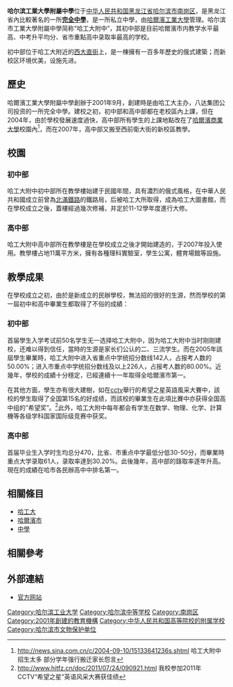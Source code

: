 {{Multiple issues|
{{Refimprove|time=2021-05-22T11:21:07+00:00}}
{{Update|time=2021-05-22T11:21:44+00:00}}
}}
{{Infobox School
| name = 哈尔滨工业大学附属中学
| other_name = 哈工大附中
| image = 
| motto = 勤学·好问·慎思·笃行
| established = 2001年
| type = 中学
| religion = 
| affiliation = 
| district = 哈尔滨市南岗区
| grades = 
| president = 
| principal = 王蕾
| dean = 
| college = 
| house = 
| sc =
| cs =  
| faculty = 
| staff = 
| students = 
| athletics = 
| conference = 
| colors = 
| mascot = 
| magazine = 
| free_label = 
| free_text = 
| free_label2 = 
| free_text2 = 
| free_label3 = 
| free_text3 = 
| address =
| tel = +86-451-86418507 <br />+86-451-86628399
| fax = 
| mail = 
| website =[http://fz.hit.edu.cn]
}}
{{Infobox historic site
| 公布 = yes
| name = 西大直街57号建筑群
| location = 西大直街55号
| designation1_offname = 西大直街57号建筑群
| designation1 = 哈尔滨市保护建筑
| designation1_type = 二类
}}
'''哈尔滨工業大學附屬中學'''位于[[中华人民共和国|中华人民共和国]][[黑龙江省|黑龙江省]][[哈尔滨市|哈尔滨市]][[南岗区|南岗区]]，是黑龙江省內比較著名的一所'''[[完全中學|完全中學]]'''，是一所私立中學，由[[哈爾濱工業大學|哈爾濱工業大學]]管理。哈尔滨市工業大學附屬中學简称“哈工大附中”，其初中部是目前哈爾濱市内教学水平最高、中考升平均分、省市重點高中录取率最高的学校。

初中部位于哈工大附近的[[西大直街|西大直街]]上，是一棟擁有一百多年歷史的俄式建築；而新校区环境优美，设施先进。

==歷史==
哈爾濱工業大學附屬中學創辦于2001年9月，創建時是由哈工大主办，八达集团公司投资的一所完全中學。建校之初，初中部和高中部都在老校區內上課，但在2004年，由於學校發展速度過快，高中部所有學生的上課地點改在了[[哈爾濱商業大學|哈爾濱商業大學]]校園內<ref>http://news.sina.com.cn/c/2004-09-10/15133641236s.shtml {{Wayback|url=http://news.sina.com.cn/c/2004-09-10/15133641236s.shtml |date=20190802213004 }} 哈工大附中招生太多 部分学年强行搬迁家长怨言</ref>，而在2007年，高中部又搬至西前衛大街的新校區教學。

==校園==
===初中部===
哈工大附中初中部所在教學樓始建于民國年間，具有濃烈的俄式風格，在中華人民共和國成立前曾為[[北滿鐵路|北滿鐵路]]的鐵路局，后被哈工大所取得，成為哈工大圖書館，而在學校成立之後，蓋樓經過幾次修補，并定於11-12學年度進行大修。
===高中部===
哈工大附中高中部所在教學樓是在學校成立之後才開始建造的，于2007年投入使用。教學樓占地11萬平方米，擁有各種理科實驗室，學生公寓，體育場館等設施。

==教學成果==
在學校成立之初，由於是新成立的民辦學校，無法招的很好的生源，然而學校的第一屆初中和高中畢業生都取得了不俗的成績：
===初中部===
首届學生入学考试前50名学生无一选择哈工大附中，因为哈工大附中当时刚刚建校，还难以得到信任，當時的生源是家长们公认的二、三流学生。而在2005年該屆學生畢業時，哈工大附中进入省重点中学统招分数线142人，占报考人数的50.00%；进入市重点中学统招分数线及以上226人，占报考人数的80.00%。近幾年，學校的成績十分穩定，已經連續十一年取得全哈爾濱市第一。

在其他方面，學生亦有很大建樹，如在[[中国中央电视台|cctv]]舉行的希望之星英語風采大賽中，該校的學生取得了全国第15名的好成绩，而該校的畢業生在此項比賽中亦获得全国高中组的”希望奖”。<ref>http://www.hitfz.cn/doc/2011/07/24/090921.html {{Wayback|url=http://www.hitfz.cn/doc/2011/07/24/090921.html |date=20110829075051 }} 我校参加2011年CCTV“希望之星”英语风采大赛获佳绩</ref>此外，哈工大附中每年都会有学生在数学、物理、化学、計算機等各级学科国家国际级竞赛中获奖。

===高中部===
首届毕业生入学时生均总分470，比省、市重点中学最低分低30-50分，而畢業時重点大学录取61人，录取率達到30.20%。此後幾年，高中部的錄取率逐年升高。現在的成績在哈市各民辦高中中排名第一。

==相關條目==
*[[哈工大|哈工大]]
*[[哈爾濱市|哈爾濱市]]
*[[中學|中學]]
==相關參考==
{{reflist}}
==外部連結==

*[http://fz.hit.edu.cn/ 官方网站]{{Wayback|url=http://fz.hit.edu.cn/ |date=20200807035018 }}

{{哈尔滨工业大学}}
[[Category:哈尔滨工业大学|Category:哈尔滨工业大学]]
[[Category:哈尔滨中等学校|Category:哈尔滨中等学校]]
[[Category:南岗区|Category:南岗区]]
[[Category:2001年創建的教育機構|Category:2001年創建的教育機構]]
[[Category:中华人民共和国高等院校的附属学校|Category:中华人民共和国高等院校的附属学校]]
[[Category:哈尔滨市文物保护单位|Category:哈尔滨市文物保护单位]]